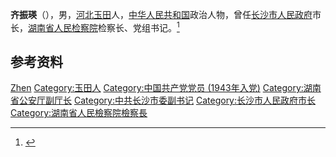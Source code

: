 '''齐振瑛'''（{{bd|1927年|2月|2019年|9月12日|catIdx=Qi}}），男，[[河北|河北]][[玉田县|玉田]]人，[[中华人民共和国|中华人民共和国]]政治人物，曾任[[长沙市人民政府|长沙市人民政府]]市长，[[湖南省人民检察院|湖南省人民检察院]]检察长、党组书记。<ref>{{Cite web|title=湖南省检察院原检察长、党组书记齐振瑛逝世，享年93岁|url=https://www.thepaper.cn/newsDetail_forward_4427617|accessdate=2021-02-07|work=澎湃新闻}}</ref>

== 参考资料 ==
{{reflist}}

{{长沙市市长}}

{{Authority control}}
{{DEFAULTSORT:Qi齐}}
[[Category:齊姓|Zhen]]
[[Category:玉田人|Category:玉田人]]
[[Category:中国共产党党员_(1943年入党)|Category:中国共产党党员 (1943年入党)]]
[[Category:湖南省公安厅副厅长|Category:湖南省公安厅副厅长]]
[[Category:中共长沙市委副书记|Category:中共长沙市委副书记]]
[[Category:长沙市人民政府市长|Category:长沙市人民政府市长]]
[[Category:湖南省人民檢察院檢察長|Category:湖南省人民檢察院檢察長]]

{{中国人物小作品}}